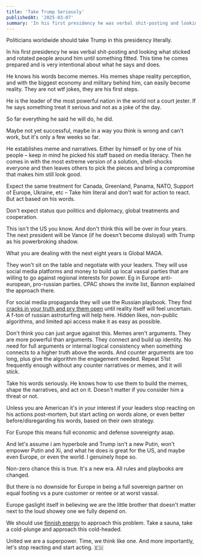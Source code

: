 ```yaml
---
title: 'Take Trump Seriously'
publishedAt: '2025-03-07'
summary: 'In his first presidency he was verbal shit-posting and looking what sticked and rotated people around him until something fitted. This time he comes prepared and is very intentional about what he says and does.'
---
```


Politicians worldwide should take Trump in this presidency literally.


In his first presidency he was verbal shit-posting and looking what sticked and rotated people around him until something fitted. This time he comes prepared and is very intentional about what he says and does.


He knows his words become memes. His memes shape reality perception, and with the biggest economy and military behind him, can easily become reality. They are not wtf jokes, they are his first steps.


He is the leader of the most powerful nation in the world not a court jester. If he says something treat it serious and not as a joke of the day.


So far everything he said he will do, he did.

Maybe not yet successful, maybe in a way you think is wrong and can't work, but it's only a few weeks so far.


He establishes meme and narratives. Either by himself or by one of his people – keep in mind he picked his staff based on media literacy. Then he comes in with the most extreme version of a solution, shell-shocks everyone and then leaves others to pick the pieces and bring a compromise that makes him still look good.


Expect the same treatment for Canada, Greenland, Panama, NATO, Support of Europe, Ukraine, etc – Take him literal and don't wait for action to react. But act based on his words.


Don't expect status quo politics and diplomacy, global treatments and cooperation. 


This isn't the US you know. And don't think this will be over in four years. The next president will be Vance (if he doesn't become disloyal) with Trump as his powerbroking shadow.


What you are dealing with the next eight years is Global MAGA. 


They won't sit on the table and negotiate with your leaders. They will use social media platforms and money to build up local vassal parties that are willing to go against regional interests for power. Eg in Europe anti-european, pro-russian parties. CPAC shows the invite list, Bannon explained the approach there.


For social media propaganda they will use the Russian playbook. They find [cracks in your truth and pry them open](https://existential.substack.com/p/the-ukraine-blind-spot-how-tribal) until reality itself will feel uncertain. A f-ton of russian astroturfing will help here. Hidden likes, non-public algorithms, and limited api access make it as easy as possible.


Don't think you can just argue against this. Memes aren't arguments. They are more powerful than arguments. They connect and build up identity. No need for full arguments or internal logical consistency when something connects to a higher truth above the words. And counter arguments are too long, plus give the algorithm the engagement needed. Repeat 51st frequently enough without any counter narratives or memes, and it will stick.


Take his words seriously. He knows how to use them to build the memes, shape the narratives, and act on it. Doesn't matter if you consider him a threat or not.


Unless you are American it's in your interest if your leaders stop reacting on his actions post-mortem, but start acting on words alone, or even better before/disregarding his words, based on their own strategy.


For Europe this means full economic and defense sovereignty asap.


And let's assume i am hyperbole and Trump isn't a new Putin, won't empower Putin and Xi, and what he does is great for the US, and maybe even Europe, or even the world. I genuinely hope so. 


Non-zero chance this is true. It's a new era. All rules and playbooks are changed.


But there is no downside for Europe in being a full sovereign partner on equal footing vs a pure customer or rentee or at worst vassal.


Europe gaslight itself in believing we are the little brother that doesn't matter next to the loud showey one we fully depend on.


We should use [finnish energy](https://x.com/PatrickJBlum/status/1896693742985457950) to approach this problem. Take a sauna, take a cold-plunge and approach this cold-headed.

United we are a superpower. Time, we think like one. And more importantly, let's stop reacting and start acting. 🇪🇺


